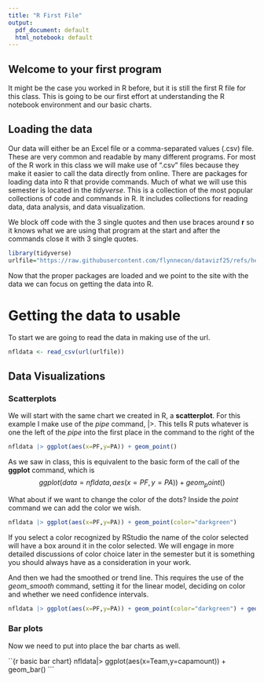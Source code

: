 ```yaml
---
title: "R First File"
output: 
  pdf_document: default
  html_notebook: default
---
```


## Welcome to your first program
It might be the case you worked in R before, but it is still the first R file for this class. 
This is going to be our first effort at understanding the R notebook environment and our basic charts. 

## Loading the data
Our data will either be an Excel file or a comma-separated values (.csv) file. 
These are very common and readable by many different programs. 
For most of the R work in this class we will make use of ".csv" files because they make it easier to call the data directly from online. 
There are packages for loading data into R that provide commands. 
Much of what we will use this semester is located in the *tidyverse*. 
This is a collection of the most popular collections of code and commands in R. 
It includes collections for reading data, data analysis, and data visualization.

We block off code with the 3 single quotes and then use braces around **r** so it knows what we are using that program at the start and after the commands close it with 3 single quotes.

```r
library(tidyverse)
urlfile="https://raw.githubusercontent.com/flynnecon/datavizf25/refs/heads/main/data/nfldata1.csv"
```
<!-- If I want to make a comment in the body of the text that will not appear anywhere in the printed outpout I can set that text off as you see at the start and end of this statement.-->


Now that the proper packages are loaded and we point to the site with the data we can focus on getting the data into R.

# Getting the data to usable
To start we are going to read the data in making use of the url.

```r
nfldata <- read_csv(url(urlfile))
```

## Data Visualizations

### Scatterplots

We will start with the same chart we created in R, a **scatterplot**. For this example I make use of the *pipe* command, |>. This tells R puts whatever is one the left of the *pipe* into the first place in the command to the right of the \em{pipe}. The command for generating the chart is **ggplot**.

```r
nfldata |> ggplot(aes(x=PF,y=PA)) + geom_point()
```
As we saw in class, this is equivalent to the basic form of the call of the **ggplot** command, which is
$$ggplot(data=nfldata,aes(x=PF,y=PA)) + geom_point()$$

What about if we want to change the color of the dots? Inside the *point* command we can add the color we wish.

```r
nfldata |> ggplot(aes(x=PF,y=PA)) + geom_point(color="darkgreen")
```
If you select a color recognized by RStudio the name of the color selected will have a box around it in the color selected.
We will engage in more detailed discussions of color choice later in the semester but it is something you should always have as a consideration in your work. 

And then we had the smoothed or trend line. This requires the use of the *geom_smooth* command, setting it for the linear model, deciding on color and whether we need confidence intervals. 

```r
nfldata |> ggplot(aes(x=PF,y=PA)) + geom_point(color="darkgreen") + geom_smooth(method=lm, color="blue",se=FALSE)
```


### Bar plots

Now we need to put into place the bar charts as well.

``{r basic bar chart}
nfldata|> ggplot(aes(x=Team,y=capamount)) + geom_bar()
```


